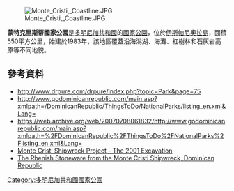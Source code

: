 [[Image:Monte_Cristi,_Coastline.JPG|thumb]]

{{coord|19.777042|N|71.702271|W|display=title}}

'''蒙特克里斯蒂國家公園'''是[[多明尼加共和國|多明尼加共和國]]的[[國家公園|國家公園]]，位於[[伊斯帕尼奧拉島|伊斯帕尼奧拉島]]，面積550平方公里，始建於1983年，該地區覆蓋沿海潟湖、海灘、紅樹林和石灰岩高原等不同地貌。

==參考資料==
* http://www.drpure.com/drpure/index.php?topic=Park&page=75 {{Wayback|url=http://www.drpure.com/drpure/index.php?topic=Park&page=75 |date=20071009101023 }}
* http://www.godominicanrepublic.com/main.asp?xmlpath=/DominicanRepublic/ThingsToDo/NationalParks/listing_en.xml&Lang=
* https://web.archive.org/web/20070708061832/http://www.godominicanrepublic.com/main.asp?xmlpath=%2FDominicanRepublic%2FThingsToDo%2FNationalParks%2Flisting_en.xml&Lang=
*[https://web.archive.org/web/20070816090243/http://ina.tamu.edu/montecristi.htm Monte Cristi Shipwreck Project - The 2001 Excavation]
*[http://nautarch.tamu.edu/anth/abstracts/lessman.html The Rhenish Stoneware from the Monte Cristi Shipwreck, Dominican Republic] {{Wayback|url=http://nautarch.tamu.edu/anth/abstracts/lessman.html |date=20190111222355 }}

{{DominicanRepublic-geo-stub}}
[[Category:多明尼加共和國國家公園|Category:多明尼加共和國國家公園]]
